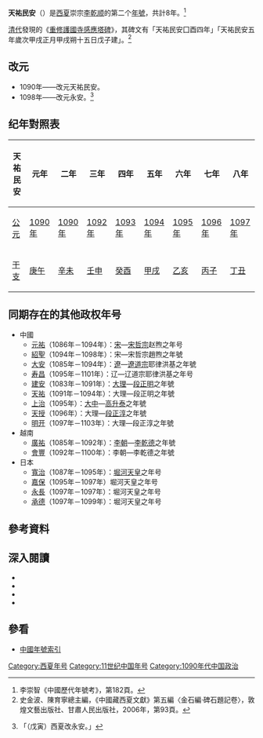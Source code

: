 {{Eranamebox|年号=天祐民安
|起讫时间= 1090年－1097年
|政权= [[西夏|西夏]]
|帝王= 崇宗[[李乾顺|李乾顺]]
|历时= 8年
|timeline= <timeline>
ImageSize  = width:200 height:50
PlotArea   = width:180 height:30 left:10 bottom:20
TimeAxis   = orientation:horizontal
DateFormat = yyyy
Period     = from:1032 till:1227
AlignBars  = early
ScaleMajor = increment:50 start:1032
Colors =
  id:canvas value:rgb(1,1,0.85)
BackgroundColors = canvas:canvas
PlotData =
  width:15 color:black
  bar:era from:start till:end
  bar:era from:1086 till:1139 color:red
  bar:era from:1090 till:1097 color:orange
</timeline>
|说明={{fontcolor|orange|天祐民安}}在西夏及{{fontcolor|red|李乾順}}時期的位置。
}}
'''天祐民安'''（{{kj|1090年||1097年|}}）是[[西夏|西夏]]崇宗[[李乾顺|李乾顺]]的第二个[[年號|年號]]，共計8年。<ref>李崇智《中國歷代年號考》，第182頁。</ref>

[[清代|清代]]發現的《[[重修護國寺感應塔碑|重修護國寺感應塔碑]]》，其碑文有「天祐民安囗酉四年」「天祐民安五年歲次甲戌正月甲戌朔十五日戊子建」。<ref>史金波、陳育寧總主編，《中國藏西夏文獻》第五編〈金石編·碑石題記卷〉，敦煌文藝出版社、甘肅人民出版社，2006年，第93頁。</ref>

==改元==
*1090年——改元天祐民安。
*1098年——改元永安。<ref>{{cite wikisource|title=佛祖歷代通載卷十九|last=念常|wslink=zh:佛祖歷代通載/卷19}}「（戊寅）西夏改永安。」</ref>

==纪年對照表==
{| class="wikitable"  style="text-align:center;"
!天祐民安!!元年!!二年!!三年!!四年!!五年!!六年!!七年!!八年
|-
![[公元|公元]]
|[[1090年|1090年]]||[[1090年|1090年]]||[[1092年|1092年]]||[[1093年|1093年]]||[[1094年|1094年]]||[[1095年|1095年]]||[[1096年|1096年]]||[[1097年|1097年]]
|-
![[干支|干支]]
|[[庚午|庚午]]||[[辛未|辛未]]||[[壬申|壬申]]||[[癸酉|癸酉]]||[[甲戌|甲戌]]||[[乙亥|乙亥]]||[[丙子|丙子]]||[[丁丑|丁丑]]
|}

==同期存在的其他政权年号==
*中國
**[[元祐|元祐]]（1086年－1094年）：[[宋朝|宋]]—[[宋哲宗|宋哲宗]]赵煦之年号
**[[紹聖|紹聖]]（1094年－1098年）：宋—宋哲宗趙煦之年號
**[[大安_(遼朝)|大安]]（1085年－1094年）：[[遼朝|遼]]—[[遼道宗|遼道宗]]耶律洪基之年號
**[[寿昌|寿昌]]（1095年－1101年）：辽—辽道宗耶律洪基之年号
**[[建安_(大理)|建安]]（1083年－1091年）：[[大理国|大理]]—[[段正明|段正明]]之年號
**[[天祐_(大理)|天祐]]（1091年－1094年）：大理—段正明之年號
**[[上治|上治]]（1095年）：[[大中_(国号)|大中]]—[[高升泰|高升泰]]之年號
**[[天授_(大理)|天授]]（1096年）：大理—[[段正淳|段正淳]]之年號
**[[明开|明开]]（1097年－1103年）：大理—段正淳之年號
*越南 
**[[廣祐|廣祐]]（1085年－1092年）：[[李朝_(越南)|李朝]]—[[李乾德|李乾德]]之年號
**[[會豐|會豐]]（1092年－1100年）：李朝—李乾德之年號
*日本
**[[寬治|寬治]]（1087年－1095年）：[[堀河天皇|堀河天皇]]之年号
**[[嘉保|嘉保]]（1095年－1097年）堀河天皇之年号
**[[永長|永長]]（1097年－1097年）：堀河天皇之年号
**[[承德_(日本)|承德]]（1097年－1099年）：堀河天皇之年号

==參考資料==
{{Reflist}}

==深入閱讀==
<div>
*{{Cite book|author=李崇智|title=中國歷代年號考|format=|url=|date=2004年12月|publisher=中華書局|location=北京|id=ISBN 7101025129}}
*{{Cite book|author=鄧洪波|title=東亞歷史年表|format=pdf|url=http://www.eastasia.ntu.edu.tw/chinese/05_a04.htm|date=2005年3月|publisher=國立臺灣大學東亞經典與文化研究計劃|location=臺北|id=ISBN 9789860005189|access-date=2021-12-13|archive-date=2007-08-25|archive-url=https://web.archive.org/web/20070825002742/http://www.eastasia.ntu.edu.tw/chinese/05_a04.htm|dead-url=no}}
*{{Cite book|author=長部和雄|title=西夏紀年考（上）|format=pdf|url=https://repository.kulib.kyoto-u.ac.jp/dspace/bitstream/2433/247949/1/shirin_018_3_420.pdf|date=1933年7月1日|publisher=京都大學|location=東京|access-date=2021年12月13日|archive-date=2021年12月9日|archive-url=https://web.archive.org/web/20211209150023/https://repository.kulib.kyoto-u.ac.jp/dspace/bitstream/2433/247949/1/shirin_018_3_420.pdf|dead-url=no}}
*{{Cite book|author=長部和雄|title=西夏紀年考（下）|format=pdf|url=https://repository.kulib.kyoto-u.ac.jp/dspace/bitstream/2433/247970/1/shirin_018_4_657.pdf|date=1933年10月1日|publisher=京都大學|location=東京|access-date=2021年12月13日|archive-date=2021年12月18日|archive-url=https://web.archive.org/web/20211218133522/https://repository.kulib.kyoto-u.ac.jp/dspace/bitstream/2433/247970/1/shirin_018_4_657.pdf|dead-url=no}}
</div>

==參看==
*[[中国年号列表#西夏|中國年號索引]]

{{年号|[[天儀治平|天儀治平]]|[[中国年号列表|西夏年号]]<br>1090年－1097年|[[永安_(西夏)|永安]]}}
{{西夏年号}}

[[Category:西夏年号|Category:西夏年号]]
[[Category:11世纪中国年号|Category:11世纪中国年号]]
[[Category:1090年代中国政治|Category:1090年代中国政治]]